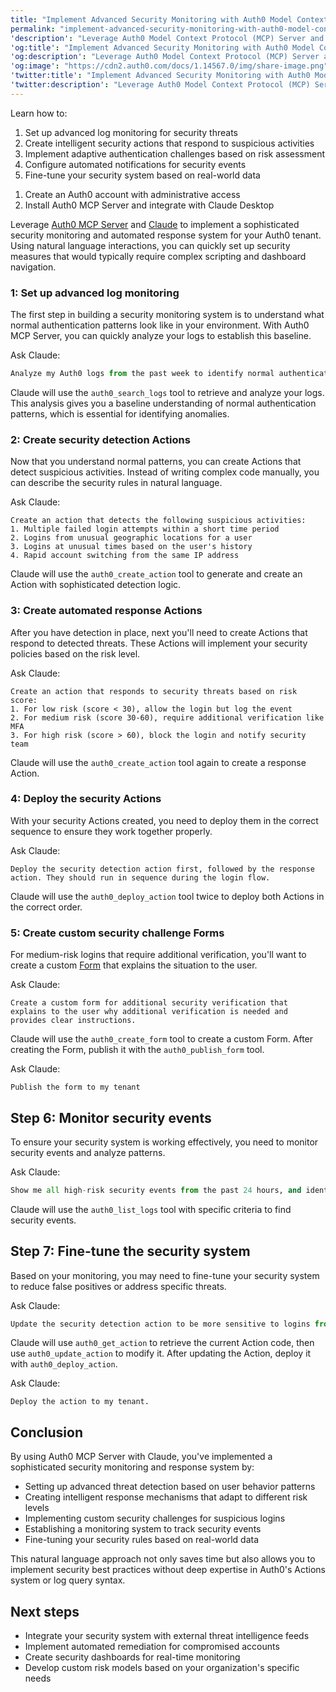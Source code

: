 ---
title: "Implement Advanced Security Monitoring with Auth0 Model Context Protocol (MCP) Server"
permalink: "implement-advanced-security-monitoring-with-auth0-model-context-protocol-mcp"
'description': "Leverage Auth0 Model Context Protocol (MCP) Server and Claude to implement a sophisticated security monitoring and automated response system."
'og:title': "Implement Advanced Security Monitoring with Auth0 Model Context Protocol (MCP) Server"
'og:description': "Leverage Auth0 Model Context Protocol (MCP) Server and Claude to implement a sophisticated security monitoring and automated response system."
'og:image': "https://cdn2.auth0.com/docs/1.14567.0/img/share-image.png"
'twitter:title': "Implement Advanced Security Monitoring with Auth0 Model Context Protocol (MCP) Server"
'twitter:description': "Leverage Auth0 Model Context Protocol (MCP) Server and Claude to implement a sophisticated security monitoring and automated response system."
---

<Card title="Overview">

Learn how to:

1. Set up advanced log monitoring for security threats
2. Create intelligent security actions that respond to suspicious activities
3. Implement adaptive authentication challenges based on risk assessment
4. Configure automated notifications for security events
5. Fine-tune your security system based on real-world data

</Card>

<Card title="Avant de commencer">

1. Create an Auth0 account with administrative access
2. Install Auth0 MCP Server and integrate with Claude Desktop

</Card>

Leverage [Auth0 MCP Server](/docs/fr-ca/get-started/auth0-mcp-server) and [Claude](https://claude.ai/) to implement a sophisticated security monitoring and automated response system for your Auth0 tenant. Using natural language interactions, you can quickly set up security measures that would typically require complex scripting and dashboard navigation.

### 1: Set up advanced log monitoring

The first step in building a security monitoring system is to understand what normal authentication patterns look like in your environment. With Auth0 MCP Server, you can quickly analyze your logs to establish this baseline.

Ask Claude:

```python lines
Analyze my Auth0 logs from the past week to identify normal authentication patterns. Look for common IP ranges, devices, browsers, and time-of-day patterns.
```

Claude will use the `auth0_search_logs` tool to retrieve and analyze your logs. This analysis gives you a baseline understanding of normal authentication patterns, which is essential for identifying anomalies.

### 2: Create security detection Actions

Now that you understand normal patterns, you can create Actions that detect suspicious activities. Instead of writing complex code manually, you can describe the security rules in natural language.

Ask Claude:

``` lines
Create an action that detects the following suspicious activities:
1. Multiple failed login attempts within a short time period
2. Logins from unusual geographic locations for a user
3. Logins at unusual times based on the user's history
4. Rapid account switching from the same IP address
```

Claude will use the `auth0_create_action` tool to generate and create an Action with sophisticated detection logic.

### 3: Create automated response Actions

After you have detection in place, next you'll need to create Actions that respond to detected threats. These Actions will implement your security policies based on the risk level.

Ask Claude:

``` lines
Create an action that responds to security threats based on risk score:
1. For low risk (score < 30), allow the login but log the event
2. For medium risk (score 30-60), require additional verification like MFA
3. For high risk (score > 60), block the login and notify security team
```

Claude will use the `auth0_create_action` tool again to create a response Action.

### 4: Deploy the security Actions

With your security Actions created, you need to deploy them in the correct sequence to ensure they work together properly.

Ask Claude:

``` lines
Deploy the security detection action first, followed by the response action. They should run in sequence during the login flow.
```

Claude will use the `auth0_deploy_action` tool twice to deploy both Actions in the correct order.

### 5: Create custom security challenge Forms

For medium-risk logins that require additional verification, you'll want to create a custom [Form](/docs/fr-ca/customize/forms) that explains the situation to the user.

Ask Claude:

``` lines
Create a custom form for additional security verification that explains to the user why additional verification is needed and provides clear instructions.
```

Claude will use the `auth0_create_form` tool to create a custom Form. After creating the Form, publish it with the `auth0_publish_form` tool.

Ask Claude:

``` lines
Publish the form to my tenant
```

## Step 6: Monitor security events

To ensure your security system is working effectively, you need to monitor security events and analyze patterns.

Ask Claude:

```python lines
Show me all high-risk security events from the past 24 hours, and identify any patterns or trends, using score-based categorization.
```

Claude will use the `auth0_list_logs` tool with specific criteria to find security events.

## Step 7: Fine-tune the security system

Based on your monitoring, you may need to fine-tune your security system to reduce false positives or address specific threats.

Ask Claude:

```python lines
Update the security detection action to be more sensitive to logins from Russia and China, and less sensitive to unusual login times for users in the IT department.
```

Claude will use `auth0_get_action` to retrieve the current Action code, then use `auth0_update_action` to modify it. After updating the Action, deploy it with `auth0_deploy_action`.

Ask Claude:

``` lines
Deploy the action to my tenant.
```

## Conclusion

By using Auth0 MCP Server with Claude, you've implemented a sophisticated security monitoring and response system by:

* Setting up advanced threat detection based on user behavior patterns
* Creating intelligent response mechanisms that adapt to different risk levels
* Implementing custom security challenges for suspicious logins
* Establishing a monitoring system to track security events
* Fine-tuning your security rules based on real-world data

This natural language approach not only saves time but also allows you to implement security best practices without deep expertise in Auth0's Actions system or log query syntax.

## Next steps

* Integrate your security system with external threat intelligence feeds
* Implement automated remediation for compromised accounts
* Create security dashboards for real-time monitoring
* Develop custom risk models based on your organization's specific needs